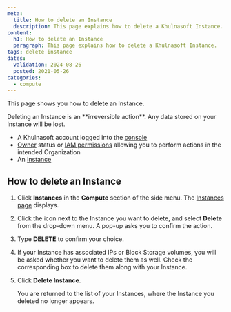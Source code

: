 ```yaml
---
meta:
  title: How to delete an Instance
  description: This page explains how to delete a Khulnasoft Instance.
content:
  h1: How to delete an Instance
  paragraph: This page explains how to delete a Khulnasoft Instance.
tags: delete instance
dates:
  validation: 2024-08-26
  posted: 2021-05-26
categories:
  - compute
---
```


This page shows you how to delete an Instance.

<Message type="important">
  Deleting an Instance is an **irreversible action**. Any data stored on your Instance will be lost.
</Message>

<Macro id="requirements" />

- A Khulnasoft account logged into the [console](https://console.khulnasoft.com)
- [Owner](/identity-and-access-management/iam/concepts/#owner) status or [IAM permissions](/identity-and-access-management/iam/concepts/#permission) allowing you to perform actions in the intended Organization
- An [Instance](/compute/instances/how-to/create-an-instance/)

## How to delete an Instance

1. Click **Instances** in the **Compute** section of the side menu. The [Instances page](https://console.khulnasoft.com/instance/servers) displays.
2. Click the <Icon name="more" /> icon next to the Instance you want to delete, and select **Delete** from the drop-down menu.
    A pop-up asks you to confirm the action.
3. Type **DELETE** to confirm your choice.
4. If your Instance has associated IPs or Block Storage volumes, you will be asked whether you want to delete them as well. Check the corresponding box to delete them along with your Instance.
5. Click **Delete Instance**.

    You are returned to the list of your Instances, where the Instance you deleted no longer appears.


